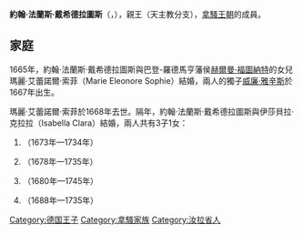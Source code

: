 {{Multiple issues|
{{Expand language|1=en|time=2021-01-31T07:57:25+00:00}}
{{Unreferenced|time=2021-01-31T07:57:25+00:00}}
}}
{{Infobox noble
| name        = 約翰·法蘭斯·戴希德拉圖斯
| image       = JohanFransDesideratus.jpg
| succession  = 拿騷-錫根親王
| reign       = 1652年 — 1699年
| successor   = [[威廉·雅辛斯_(拿騷-錫根)|威廉·雅辛斯]]
| birth_date  = {{birth date|1627|7|28|df=yes}}
| birth_place = [[諾茲魯瓦|諾茲魯瓦]]
| death_date  = {{death date and age|1699|12|17|1627|7|28|df=yes}}
| death_place = [[魯爾蒙德|魯爾蒙德]]
| noble family= [[拿騷王朝|拿騷王朝]]
| father      = [[揚八世_(拿騷-錫根)|拿騷-錫根伯爵揚八世]]
| mother      = 利涅的恩尼絲汀·約蘭德
}}
'''約翰·法蘭斯·戴希德拉圖斯'''（{{lang-nl|Johan Frans Desideratus}}，{{bd|1627年|7月28日|1699年|12月17日}}），{{le|拿騷-錫根|Nassau-Siegen}}親王（天主教分支），[[拿騷王朝|拿騷王朝]]的成員。

== 家庭 ==
1665年，約翰·法蘭斯·戴希德拉圖斯與巴登-羅德馬亨藩侯[[赫爾曼·福圖納特|赫爾曼·福圖納特]]的女兒瑪麗·艾蕾諾爾·索菲（Marie Eleonore Sophie）結婚，兩人的獨子[[威廉·雅辛斯_(拿騷-錫根)|威廉·雅辛斯]]於1667年出生。

瑪麗·艾蕾諾爾·索菲於1668年去世。隔年，約翰·法蘭斯·戴希德拉圖斯與伊莎貝拉·克拉拉（Isabella Clara）結婚，兩人共有3子1女：
# {{link-nl|拿騷-錫根的斐迪南|Alexis Anton Christian Ferdinand van Nassau-Siegen|斐迪南}}（1673年—1734年）
# {{link-nl|法蘭斯·于格 (拿騷-錫根)|Frans Hugo van Nassau-Siegen|法蘭斯·于格}}（1678年—1735年）
# {{link-nl|讓娜·巴普蒂絲塔·約瑟芬娜|Jeanne Baptista Josefina van Nassau-Siegen}}（1680年—1745年）
# {{le|埃曼努爾·伊格納修斯 (拿騷-錫根)|Emmanuel Ignatius of Nassau-Siegen|埃曼努爾·伊格納修斯}}（1688年—1735年）

[[Category:德国王子|Category:德国王子]]
[[Category:拿騷家族|Category:拿騷家族]]
[[Category:汝拉省人|Category:汝拉省人]]